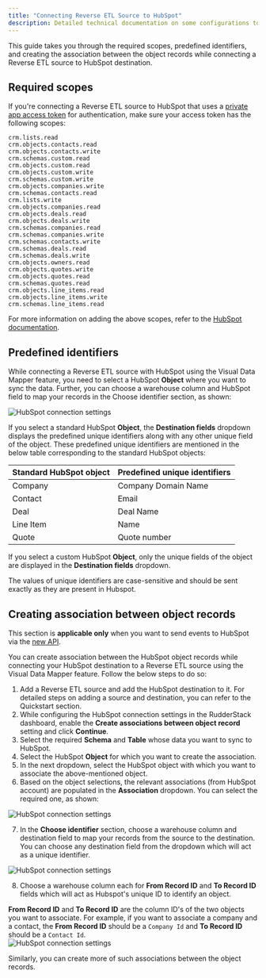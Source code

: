```yaml
---
title: "Connecting Reverse ETL Source to HubSpot"
description: Detailed technical documentation on some configurations to use while connecting a Reverse ETL source with HubSpot destination.
---
```


This guide takes you through the required scopes, predefined identifiers, and creating the association between the object records while connecting a Reverse ETL source to HubSpot destination.

## Required scopes

If you're connecting a <Link to="/sources/reverse-etl/">Reverse ETL</Link> source to HubSpot that uses a <a href="https://developers.hubspot.com/docs/api/intro-to-auth#private-app-access-tokens">private app access token</a> for authentication, make sure your access token has the following scopes:

```
crm.lists.read
crm.objects.contacts.read
crm.objects.contacts.write
crm.schemas.custom.read
crm.objects.custom.read
crm.objects.custom.write
crm.schemas.custom.write
crm.objects.companies.write
crm.schemas.contacts.read
crm.lists.write
crm.objects.companies.read
crm.objects.deals.read
crm.objects.deals.write
crm.schemas.companies.read
crm.schemas.companies.write
crm.schemas.contacts.write
crm.schemas.deals.read
crm.schemas.deals.write
crm.objects.owners.read
crm.objects.quotes.write
crm.objects.quotes.read
crm.schemas.quotes.read
crm.objects.line_items.read
crm.objects.line_items.write
crm.schemas.line_items.read
```

<div class="infoBlock">
For more information on adding the above scopes, refer to the <a href="https://developers.hubspot.com/docs/api/migrate-an-api-key-integration-to-a-private-app#create-a-new-private-app">HubSpot documentation</a>.
</div>

## Predefined identifiers

While connecting a <Link to="/sources/reverse-etl/">Reverse ETL</Link> source with HubSpot using the <Link to="/sources/reverse-etl/features/visual-data-mapper/">Visual Data Mapper</Link> feature, you need to select a HubSpot **Object** where you want to sync the data. Further, you can choose a warehouse column and HubSpot field to map your records in the <Link to="/sources/reverse-etl/features/visual-data-mapper/#choosing-the-identifier">Choose identifier</Link> section, as shown:

<img src="../../../assets/event-stream-destinations/predefined_object_hubspot.png" alt="HubSpot connection settings"/>

If you select a standard HubSpot **Object**, the **Destination fields** dropdown displays the predefined unique identifiers along with any other unique field of the object. These predefined unique identifiers are mentioned in the below table corresponding to the standard HubSpot objects:

| Standard HubSpot object | Predefined unique identifiers   |
| :------------------ | :------------ | 
| Company     | Company Domain Name     | 
| Contact      | Email      |
| Deal     | Deal Name     | 
| Line Item      | Name      |
| Quote     | Quote number     | 

If you select a custom HubSpot **Object**, only the unique fields of the object are displayed in the **Destination fields** dropdown.

<div class="infoBlock">
The values of unique identifiers are case-sensitive and should be sent exactly as they are present in Hubspot.
</div>

## Creating association between object records

<div class="infoBlock">
This section is <strong>applicable only</strong> when you want to send events to HubSpot via the <a href="https://developers.hubspot.com/docs/api/overview">new API</a>.
</div>

You can create association between the HubSpot object records while connecting your HubSpot destination to a <Link to="/sources/reverse-etl/">Reverse ETL</Link> source using the <Link to="/sources/reverse-etl/features/visual-data-mapper/">Visual Data Mapper</Link> feature. Follow the below steps to do so:

1. Add a Reverse ETL source and add the HubSpot destination to it. For detailed steps on adding a source and destination, you can refer to the <Link to="https://www.rudderstack.com/docs/get-started/quickstart/">Quickstart</Link> section.
2. While configuring the <Link to="/destinations/streaming-destinations/hubspot/setting-up-hubspot-in-rudderstack/#new-api">HubSpot connection settings</Link> in the RudderStack dashboard, enable the **Create associations between object record** setting and click **Continue**.
3. Select the required **Schema** and **Table** whose data you want to sync to HubSpot.
4. Select the HubSpot **Object** for which you want to create the association. 
5. In the next dropdown, select the HubSpot object with which you want to associate the above-mentioned object.
6. Based on the object selections, the relevant associations (from HubSpot account) are populated in the **Association** dropdown. You can select the required one, as shown:

<img src="../../../assets/event-stream-destinations/sync-associations-hubspot.png" alt="HubSpot connection settings"/>

7. In the **Choose identifier** section,  choose a warehouse column and destination field to map your records from the source to the destination. You can choose any destination field from the dropdown which will act as a unique identifier.

<img src="../../../assets/event-stream-destinations/unique-identifier-hubspot-1.png" alt="HubSpot connection settings"/>

8. Choose a warehouse column each for **From Record ID** and **To Record ID** fields which will act as Hubspot's unique ID to identify an object.

<div class="infoBlock">
<strong>From Record ID</strong> and <strong>To Record ID</strong> are the column ID's of the two objects you want to associate. For example, if you want to associate a company and a contact, the <strong>From Record ID</strong> should be a <code class="inline-code">Company Id</code> and <strong>To Record ID</strong> should be a <code class="inline-code">Contact Id</code>.
</div>


<img src="../../../assets/event-stream-destinations/unique-identifier-hubspot.png" alt="HubSpot connection settings"/>

Similarly, you can create more of such associations between the object records.